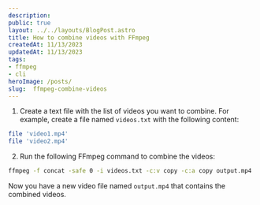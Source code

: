 ```yaml
---
description:
public: true
layout: ../../layouts/BlogPost.astro
title: How to combine videos with FFmpeg
createdAt: 11/13/2023
updatedAt: 11/13/2023
tags:
- ffmpeg
- cli
heroImage: /posts/
slug:  ffmpeg-combine-videos
---
```


1. Create a text file with the list of videos you want to combine. For example, create a file named `videos.txt` with the following content:

```bash
file 'video1.mp4'
file 'video2.mp4'
```

2. Run the following FFmpeg command to combine the videos:

```bash
ffmpeg -f concat -safe 0 -i videos.txt -c:v copy -c:a copy output.mp4
```

Now you have a new video file named `output.mp4` that contains the combined videos.
